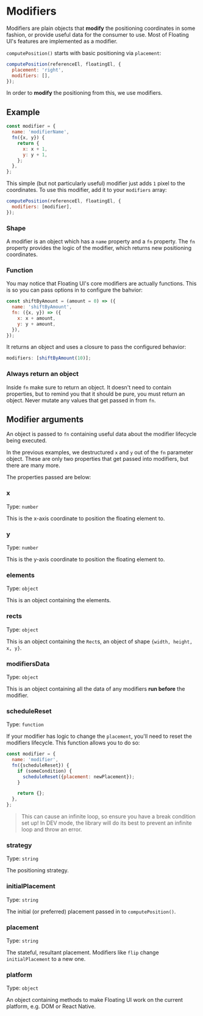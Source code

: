 
# Modifiers

Modifiers are plain objects that **modify** the positioning
coordinates in some fashion, or provide useful data for the
consumer to use. Most of Floating UI's features are implemented
as a modifier.

`computePosition()` starts with basic positioning via
`placement`:

```js
computePosition(referenceEl, floatingEl, {
  placement: 'right',
  modifiers: [],
});
```

In order to **modify** the positioning from this, we use
modifiers.

## Example

```js
const modifier = {
  name: 'modifierName',
  fn({x, y}) {
    return {
      x: x + 1,
      y: y + 1,
    };
  },
};
```

This simple (but not particularly useful) modifier just adds `1`
pixel to the coordinates. To use this modifier, add it to your
`modifiers` array:

```js
computePosition(referenceEl, floatingEl, {
  modifiers: [modifier],
});
```

### Shape

A modifier is an object which has a `name` property and a `fn`
property. The `fn` property provides the logic of the modifier,
which returns new positioning coordinates.

### Function

You may notice that Floating UI's core modifiers are actually
functions. This is so you can pass options in to configure the
bahvior:

```js
const shiftByAmount = (amount = 0) => ({
  name: 'shiftByAmount',
  fn: ({x, y}) => ({
    x: x + amount,
    y: y + amount,
  }),
});
```

It returns an object and uses a closure to pass the configured
behavior:

```js
modifiers: [shiftByAmount(10)];
```

### Always return an object

Inside `fn` make sure to return an object. It doesn't need to
contain properties, but to remind you that it should be pure, you
must return an object. Never mutate any values that get passed in
from `fn`.

## Modifier arguments

An object is passed to `fn` containing useful data about the
modifier lifecycle being executed.

In the previous examples, we destructured `x` and `y` out of the
`fn` parameter object. These are only two properties that get
passed into modifiers, but there are many more.

The properties passed are below:

### x

Type: `number`

This is the x-axis coordinate to position the floating element
to.

### y

Type: `number`

This is the y-axis coordinate to position the floating element
to.

### elements

Type: `object`

This is an object containing the elements.

### rects

Type: `object`

This is an object containing the `Rect`s, an object of shape
`{width, height, x, y}`.

### modifiersData

Type: `object`

This is an object containing all the data of any modifiers **run
before** the modifier.

### scheduleReset

Type: `function`

If your modifier has logic to change the `placement`, you'll need
to reset the modifiers lifecycle. This function allows you to do
so:

```js
const modifier = {
  name: 'modifier',
  fn({scheduleReset}) {
    if (someCondition) {
      scheduleReset({placement: newPlacement});
    }

    return {};
  },
};
```

> This can cause an infinite loop, so ensure you have a break
> condition set up! In DEV mode, the library will do its best to
> prevent an infinite loop and throw an error.

### strategy

Type: `string`

The positioning strategy.

### initialPlacement

Type: `string`

The initial (or preferred) placement passed in to
`computePosition()`.

### placement

Type: `string`

The stateful, resultant placement. Modifiers like `flip` change
`initialPlacement` to a new one.

### platform

Type: `object`

An object containing methods to make Floating UI work on the
current platform, e.g. DOM or React Native.
